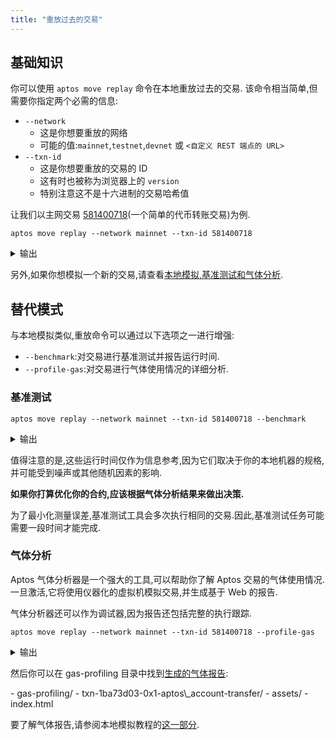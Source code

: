 ```yaml
---
title: "重放过去的交易"
---
```



## 基础知识

你可以使用 `aptos move replay` 命令在本地重放过去的交易.
该命令相当简单,但需要你指定两个必需的信息:

- `--network`
  - 这是你想要重放的网络
  - 可能的值:`mainnet`,`testnet`,`devnet` 或 `<自定义 REST 端点的 URL>`
- `--txn-id`
  - 这是你想要重放的交易的 ID
  - 这有时也被称为浏览器上的 `version`
  - 特别注意这不是十六进制的交易哈希值

让我们以主网交易 [581400718](https://explorer.aptoslabs.com/txn/581400718?network=mainnet)(一个简单的代币转账交易)为例.

```shellscript filename="Terminal"
aptos move replay --network mainnet --txn-id 581400718
```

<details>
  <summary>输出</summary>

  ```shellscript
  从 RestApi 获取了 1/1 个交易。
  正在重放交易...
  {
    "Result": {
      "transaction_hash": "0x1ba73d03a0442a845735a17c7be46f3b51e2acb0e5cf68749305c5a17539ac63",
      "gas_used": 7,
      "gas_unit_price": 100,
      "sender": "c94e16736910cc160347d01de345407fe2d350fce5635ac1150319b0fbf5630e",
      "sequence_number": 14637,
      "success": true,
      "version": 581400718,
      "vm_status": "status EXECUTED of type Execution"
    }
  }
  ```
</details>

另外,如果你想模拟一个新的交易,请查看[本地模拟,基准测试和气体分析](/zh/build/cli/working-with-move-contracts/local-simulation-benchmarking-and-gas-profiling).

## 替代模式

与本地模拟类似,重放命令可以通过以下选项之一进行增强:

- `--benchmark`:对交易进行基准测试并报告运行时间.
- `--profile-gas`:对交易进行气体使用情况的详细分析.

### 基准测试

```shellscript filename="Terminal"
aptos move replay --network mainnet --txn-id 581400718 --benchmark
```

<details>
  <summary>输出</summary>

  ```shellscript
  从 RestApi 获取了 1/1 个交易。
  正在对交易进行基准测试...
  运行时间（冷代码缓存）：914.821µs
  运行时间（热代码缓存）：820.189µs
  {
    "Result": {
      "transaction_hash": "0x1ba73d03a0442a845735a17c7be46f3b51e2acb0e5cf68749305c5a17539ac63",
      "gas_used": 7,
      "gas_unit_price": 100,
      "sender": "c94e16736910cc160347d01de345407fe2d350fce5635ac1150319b0fbf5630e",
      "sequence_number": 14637,
      "success": true,
      "version": 581400718,
      "vm_status": "status EXECUTED of type Execution"
    }
  }
  ```
</details>

值得注意的是,这些运行时间仅作为信息参考,因为它们取决于你的本地机器的规格,并可能受到噪声或其他随机因素的影响.

**如果你打算优化你的合约,应该根据气体分析结果来做出决策.**

<Aside type="note" emoji="ℹ️">
  为了最小化测量误差,基准测试工具会多次执行相同的交易.因此,基准测试任务可能需要一段时间才能完成.
</Aside>

### 气体分析

Aptos 气体分析器是一个强大的工具,可以帮助你了解 Aptos 交易的气体使用情况.一旦激活,它将使用仪器化的虚拟机模拟交易,并生成基于 Web 的报告.

气体分析器还可以作为调试器,因为报告还包括完整的执行跟踪.

```shellscript filename="Terminal"
aptos move replay --network mainnet --txn-id 581400718 --profile-gas
```

<details>
  <summary>输出</summary>

  ```shellscript
  从 RestApi 获取了 1/1 个交易。
  正在分析交易...
  气体报告已保存到 gas-profiling/txn-1ba73d03-0x1-aptos_account-transfer。
  {
    "Result": {
      "transaction_hash": "0x1ba73d03a0442a845735a17c7be46f3b51e2acb0e5cf68749305c5a17539ac63",
      "gas_used": 7,
      "gas_unit_price": 100,
      "sender": "c94e16736910cc160347d01de345407fe2d350fce5635ac1150319b0fbf5630e",
      "sequence_number": 14637,
      "success": true,
      "version": 581400718,
      "vm_status": "status EXECUTED of type Execution"
    }
  }
  ```
</details>

然后你可以在 gas-profiling 目录中找到[生成的气体报告](/zh/gas-profiling/sample-report-2/index.html):

<FileTree>
  - gas-profiling/
    - txn-1ba73d03-0x1-aptos\_account-transfer/
      - assets/
      - index.html
</FileTree>

要了解气体报告,请参阅本地模拟教程的[这一部分](/zh/build/cli/working-with-move-contracts/local-simulation-benchmarking-and-gas-profiling.mdx#understanding-the-gas-report).
